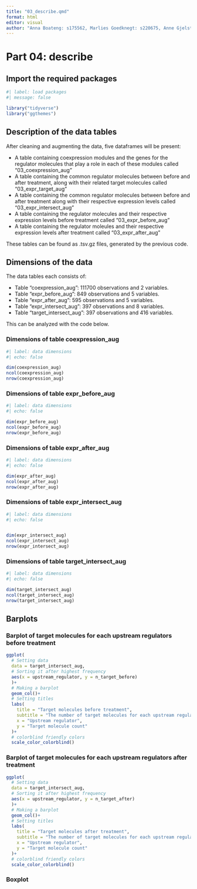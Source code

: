 ```yaml
---
title: "03_describe.qmd"
format: html
editor: visual
author: "Anna Boateng: s175562, Marlies Goedknegt: s220675, Anne Gjelstrup: s194530, Katja Jagd: s185395, Olivia Ronnenberg: s183359"
---
```


# Part 04: describe

## Import the required packages

```r
#| label: load packages
#| message: false

library("tidyverse")
library("ggthemes")

```

## Description of the data tables

After cleaning and augmenting the data, five dataframes will be present:

-   A table containing coexpression modules and the genes for the regulator molecules that play a role in each of these modules called "03_coexpression_aug"
-   A table containing the common regulator molecules between before and after treatment, along with their related target molecules called "03_expr_target_aug"
-   A table containing the common regulator molecules between before and after treatment along with their respective expression levels called "03_expr_intersect_aug"
-   A table containing the regulator molecules and their respective expression levels before treatment called "03_expr_before_aug"
-   A table containing the regulator moleules and their respective expression levels after treatment called "03_expr_after_aug"

These tables can be found as .tsv.gz files, generated by the previous code.

## Dimensions of the data

The data tables each consists of:

-   Table "coexpression_aug": 111700 observations and 2 variables.
-   Table "expr_before_aug": 849 observations and 5 variables.
-   Table "expr_after_aug": 595 observations and 5 variables.
-   Table "expr_intersect_aug": 397 observations and 8 variables.
-   Table "target_intersect_aug": 397 observations and 416 variables.

This can be analyzed with the code below.

### Dimensions of table coexpression_aug

```r
#| label: data dimensions
#| echo: false

dim(coexpression_aug)
ncol(coexpression_aug)
nrow(coexpression_aug)
```

### Dimensions of table expr_before_aug

```r

#| label: data dimensions
#| echo: false

dim(expr_before_aug)
ncol(expr_before_aug)
nrow(expr_before_aug)
```

### Dimensions of table expr_after_aug

```r

#| label: data dimensions
#| echo: false

dim(expr_after_aug)
ncol(expr_after_aug)
nrow(expr_after_aug)
```

### Dimensions of table expr_intersect_aug

```r

#| label: data dimensions
#| echo: false


dim(expr_intersect_aug)
ncol(expr_intersect_aug)
nrow(expr_intersect_aug)
```

### Dimensions of table target_intersect_aug

```r

#| label: data dimensions
#| echo: false

dim(target_intersect_aug)
ncol(target_intersect_aug)
nrow(target_intersect_aug)
```

## Barplots

### Barplot of target molecules for each upstream regulators before treatment

```r
ggplot(
  # Setting data
  data = target_intersect_aug,
  # Sorting it after highest frequency
  aes(x = upstream_regulator, y = n_target_before)
  )+ 
  # Making a barplot
  geom_col()+
  # Setting titles
  labs(
    title = "Target molecules before treatment",
    subtitle = "The number of target molecules for each upstream regulator present in the dataset before treatment",
    x = "Upstream regulator",
    y = "Target molecule count"
  )+
  # colorblind friendly colors
  scale_color_colorblind()

```

### Barplot of target molecules for each upstream regulators after treatment

```r
ggplot(
  # Setting data
  data = target_intersect_aug,
  # Sorting it after highest frequency
  aes(x = upstream_regulator, y = n_target_after)
  )+ 
  # Making a barplot
  geom_col()+
  # Setting titles
  labs(
    title = "Target molecules after treatment",
    subtitle = "The number of target molecules for each upstream regulator present in the dataset after treatment",
    x = "Upstream regulator",
    y = "Target molecule count"
  )+
  # colorblind friendly colors
  scale_color_colorblind()
```


### Boxplot 
```r

```


